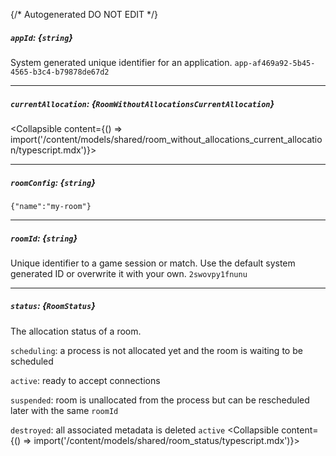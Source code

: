 {/* Autogenerated DO NOT EDIT  */}

##### `appId`: *{`string`}*
System generated unique identifier for an application.
`app-af469a92-5b45-4565-b3c4-b79878de67d2`

---
##### `currentAllocation`: *{`RoomWithoutAllocationsCurrentAllocation`}*
<Collapsible content={() => import('/content/models/shared/room_without_allocations_current_allocation/typescript.mdx')}>
</Collapsible>

---
##### `roomConfig`: *{`string`}*
`{"name":"my-room"}`

---
##### `roomId`: *{`string`}*
Unique identifier to a game session or match. Use the default system generated ID or overwrite it with your own.
`2swovpy1fnunu`

---
##### `status`: *{`RoomStatus`}*
The allocation status of a room.

`scheduling`: a process is not allocated yet and the room is waiting to be scheduled

`active`: ready to accept connections

`suspended`: room is unallocated from the process but can be rescheduled later with the same `roomId`

`destroyed`: all associated metadata is deleted
`active`
<Collapsible content={() => import('/content/models/shared/room_status/typescript.mdx')}>
</Collapsible>

